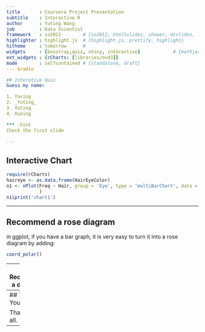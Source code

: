 ```yaml
---
title       : Coursera Project Presentation
subtitle    : Interactive R
author      : Yuting Wang
job         : Data Scientist
framework   : io2012        # {io2012, html5slides, shower, dzslides, ...}
highlighter : highlight.js  # {highlight.js, prettify, highlight}
hitheme     : tomorrow      # 
widgets     : [boostrap,quiz, shiny, interactive]            # {mathjax, quiz, bootstrap, shiny, interactive}
ext_widgets : {rCharts: [libraries/nvd3]}
mode        : selfcontained # {standalone, draft}
--- &radio

## Interative Quiz
Guess my name: 

1. Yuxing
2. _Yuting_
3. Xuting
4. Xuxing

*** .hint
Check the first slide

--- 
```


## Interactive Chart

```r
require(rCharts)
haireye <- as.data.frame(HairEyeColor)
n1 <- nPlot(Freq ~ Hair, group = 'Eye', type = 'multiBarChart', data = subset(haireye, Sex = 'Male')
            )
n1$print('chart1')
```


---

## Recommend a rose diagram

in ggplot, if you have a bar graph, it is very easy to turn it into a rose diagram by adding: 
```r
coord_polar()
```


---
## Recommend a database

data.lacity.org

--- 
## Thank You

Thank you all. 
---
